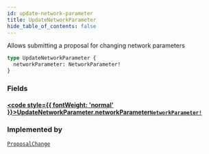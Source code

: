 ```yaml
---
id: update-network-parameter
title: UpdateNetworkParameter
hide_table_of_contents: false
---
```








Allows submitting a proposal for changing network parameters

```graphql
type UpdateNetworkParameter {
  networkParameter: NetworkParameter!
}
```


### Fields

#### [<code style={{ fontWeight: 'normal' }}>UpdateNetworkParameter.<b>networkParameter</b></code>](#)<Bullet />[`NetworkParameter!`](/docs/testnet/graphql/objects/network-parameter) <Badge class="secondary" text="non-null"/> <Badge class="secondary" text="object"/>
> 
> 



### Implemented by

[`ProposalChange`](/docs/testnet/graphql/unions/proposal-change)  <Badge class="secondary" text="union"/>




